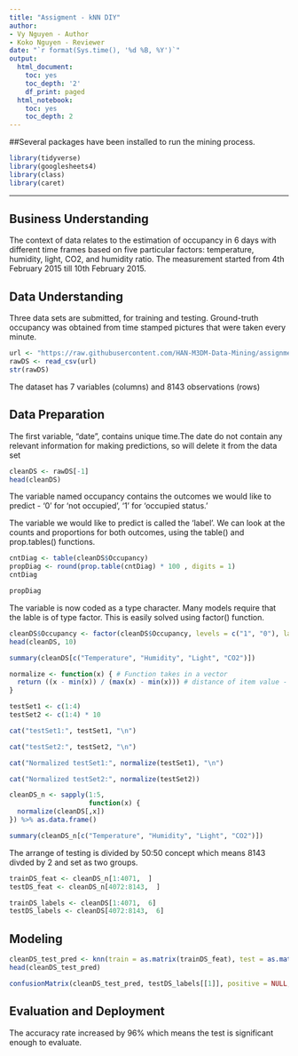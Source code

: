 ```yaml
---
title: "Assigment - kNN DIY"
author:
- Vy Nguyen - Author
- Koko Nguyen - Reviewer
date: "`r format(Sys.time(), '%d %B, %Y')`"
output:
  html_document:
    toc: yes
    toc_depth: '2'
    df_print: paged
  html_notebook:
    toc: yes
    toc_depth: 2
---
```


##Several packages have been installed to run the mining process.

```r
library(tidyverse)
library(googlesheets4)
library(class)
library(caret)
```

---
## Business Understanding
The context of data relates to the estimation of occupancy in 6 days with different time frames based on five particular factors: temperature, humidity, light, CO2, and humidity ratio. The measurement started from 4th February 2015 till 10th February 2015. 

## Data Understanding
Three data sets are submitted, for training and testing. Ground-truth occupancy was obtained from time stamped pictures that were taken every minute.


```r
url <- "https://raw.githubusercontent.com/HAN-M3DM-Data-Mining/assignments/master/datasets/KNN-occupancy.csv"
rawDS <- read_csv(url)
str(rawDS)
```

The dataset has 7 variables (columns) and 8143 observations (rows)

## Data Preparation
The first variable, "date", contains unique time.The date do not contain any relevant information for making predictions, so will delete it from the data set

```r
cleanDS <- rawDS[-1]
head(cleanDS)
```
The variable named occupancy contains the outcomes we would like to predict - '0' for 'not occupied', '1' for 'occupied status.'

The variable we would like to predict is called the 'label'. We can look at the counts and proportions for both outcomes, using the table() and prop.tables() functions. 

```r
cntDiag <- table(cleanDS$Occupancy)
propDiag <- round(prop.table(cntDiag) * 100 , digits = 1)
cntDiag
```

```r
propDiag
```

The variable is now coded as a type character. Many models require that the lable is of type factor. This is easily solved using factor() function.
```r
cleanDS$Occupancy <- factor(cleanDS$Occupancy, levels = c("1", "0"), labels = c("occupied status", "not occupied")) %>% relevel("not occupied")
head(cleanDS, 10)
```
```r
summary(cleanDS[c("Temperature", "Humidity", "Light", "CO2")])
```

```r
normalize <- function(x) { # Function takes in a vector
  return ((x - min(x)) / (max(x) - min(x))) # distance of item value - minimum vector value divided by the range of all vector values
}

testSet1 <- c(1:4)
testSet2 <- c(1:4) * 10

cat("testSet1:", testSet1, "\n")
```

```r
cat("testSet2:", testSet2, "\n")
```

```r
cat("Normalized testSet1:", normalize(testSet1), "\n")
```

```r
cat("Normalized testSet2:", normalize(testSet2))
```

```r
cleanDS_n <- sapply(1:5,
                    function(x) {
  normalize(cleanDS[,x])
}) %>% as.data.frame()

summary(cleanDS_n[c("Temperature", "Humidity", "Light", "CO2")])
```

The arrange of testing is divided by 50:50 concept which means 8143 divded by 2 and set as two groups. 

```r
trainDS_feat <- cleanDS_n[1:4071,  ]
testDS_feat <- cleanDS_n[4072:8143,  ]
```

```r
trainDS_labels <- cleanDS[1:4071,  6]
testDS_labels <- cleanDS[4072:8143,  6]
```

## Modeling
```r
cleanDS_test_pred <- knn(train = as.matrix(trainDS_feat), test = as.matrix(testDS_feat), cl = as.matrix(trainDS_labels), k = 21)
head(cleanDS_test_pred)
```

```r
confusionMatrix(cleanDS_test_pred, testDS_labels[[1]], positive = NULL, dnn = c("Prediction", "True"))
```

## Evaluation and Deployment
The accuracy rate increased by 96% which means the test is significant enough to evaluate. 